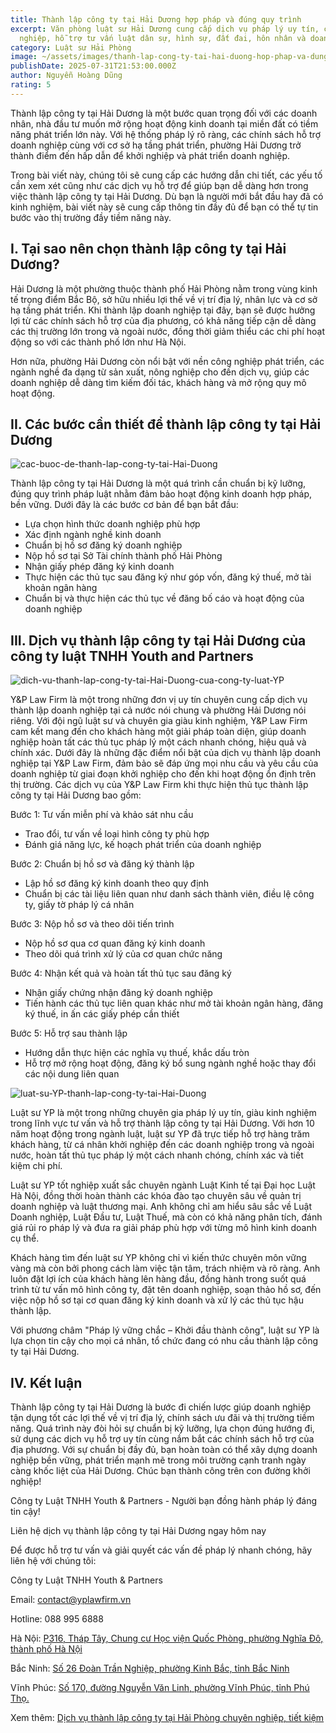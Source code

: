 ```yaml
---
title: Thành lập công ty tại Hải Dương hợp pháp và đúng quy trình
excerpt: Văn phòng luật sư Hải Dương cung cấp dịch vụ pháp lý uy tín, chuyên
  nghiệp, hỗ trợ tư vấn luật dân sự, hình sự, đất đai, hôn nhân và doanh nghiệp.
category: Luật sư Hải Phòng
image: ~/assets/images/thanh-lap-cong-ty-tai-hai-duong-hop-phap-va-dung-quy-trinh.png
publishDate: 2025-07-31T21:53:00.000Z
author: Nguyễn Hoàng Dũng
rating: 5
---
```

Thành lập công ty tại Hải Dương là một bước quan trọng đối với các doanh nhân, nhà đầu tư muốn mở rộng hoạt động kinh doanh tại miền đất có tiềm năng phát triển lớn này. Với hệ thống pháp lý rõ ràng, các chính sách hỗ trợ doanh nghiệp cùng với cơ sở hạ tầng phát triển, phường Hải Dương trở thành điểm đến hấp dẫn để khởi nghiệp và phát triển doanh nghiệp.

Trong bài viết này, chúng tôi sẽ cung cấp các hướng dẫn chi tiết, các yếu tố cần xem xét cũng như các dịch vụ hỗ trợ để giúp bạn dễ dàng hơn trong việc thành lập công ty tại Hải Dương. Dù bạn là người mới bắt đầu hay đã có kinh nghiệm, bài viết này sẽ cung cấp thông tin đầy đủ để bạn có thể tự tin bước vào thị trường đầy tiềm năng này.

## I.	Tại sao nên chọn thành lập công ty tại Hải Dương?

Hải Dương là một phường thuộc thành phố Hải Phòng nằm trong vùng kinh tế trọng điểm Bắc Bộ, sở hữu nhiều lợi thế về vị trí địa lý, nhân lực và cơ sở hạ tầng phát triển. Khi thành lập doanh nghiệp tại đây, bạn sẽ được hưởng lợi từ các chính sách hỗ trợ của địa phương, có khả năng tiếp cận dễ dàng các thị trường lớn trong và ngoài nước, đồng thời giảm thiểu các chi phí hoạt động so với các thành phố lớn như Hà Nội.

Hơn nữa, phường Hải Dương còn nổi bật với nền công nghiệp phát triển, các ngành nghề đa dạng từ sản xuất, nông nghiệp cho đến dịch vụ, giúp các doanh nghiệp dễ dàng tìm kiếm đối tác, khách hàng và mở rộng quy mô hoạt động.

## II.	Các bước cần thiết để thành lập công ty tại Hải Dương

![cac-buoc-de-thanh-lap-cong-ty-tai-Hai-Duong](~/assets/images/cac-buoc-de-thanh-lap-cong-ty-tai-hai-duong.png "Các bước để thành lập công ty tại Hải Dương")

Thành lập công ty tại Hải Dương là một quá trình cần chuẩn bị kỹ lưỡng, đúng quy trình pháp luật nhằm đảm bảo hoạt động kinh doanh hợp pháp, bền vững. Dưới đây là các bước cơ bản để bạn bắt đầu:

* Lựa chọn hình thức doanh nghiệp phù hợp
* Xác định ngành nghề kinh doanh
* Chuẩn bị hồ sơ đăng ký doanh nghiệp
* Nộp hồ sơ tại Sở Tài chính thành phố Hải Phòng
* Nhận giấy phép đăng ký kinh doanh
* Thực hiện các thủ tục sau đăng ký như góp vốn, đăng ký thuế, mở tài khoản ngân hàng
* Chuẩn bị và thực hiện các thủ tục về đăng bố cáo và hoạt động của doanh nghiệp

## III.	 Dịch vụ thành lập công ty tại Hải Dương của công ty luật TNHH Youth and Partners

![dich-vu-thanh-lap-cong-ty-tai-Hai-Duong-cua-cong-ty-luat-YP](~/assets/images/dich-vu-thanh-lap-cong-ty-tai-hai-duong-cua-cong-ty-luat-yp.png "Dịch vụ thành lập công ty tại Hải Dương của Công ty luật YP")

Y&P Law Firm là một trong những đơn vị uy tín chuyên cung cấp dịch vụ thành lập doanh nghiệp tại cả nước nói chung và phường Hải Dương nói riêng. Với đội ngũ luật sư và chuyên gia giàu kinh nghiệm, Y&P Law Firm cam kết mang đến cho khách hàng một giải pháp toàn diện, giúp doanh nghiệp hoàn tất các thủ tục pháp lý một cách nhanh chóng, hiệu quả và chính xác. Dưới đây là những đặc điểm nổi bật của dịch vụ thành lập doanh nghiệp tại Y&P Law Firm, đảm bảo sẽ đáp ứng mọi nhu cầu và yêu cầu của doanh nghiệp từ giai đoạn khởi nghiệp cho đến khi hoạt động ổn định trên thị trường. Các dịch vụ của Y&P Law Firm khi thực hiện thủ tục thành lập công ty tại Hải Dương bao gồm:

Bước 1: Tư vấn miễn phí và khảo sát nhu cầu

* Trao đổi, tư vấn về loại hình công ty phù hợp
* Đánh giá năng lực, kế hoạch phát triển của doanh nghiệp

Bước 2: Chuẩn bị hồ sơ và đăng ký thành lập

* Lập hồ sơ đăng ký kinh doanh theo quy định
* Chuẩn bị các tài liệu liên quan như danh sách thành viên, điều lệ công ty, giấy tờ pháp lý cá nhân

Bước 3: Nộp hồ sơ và theo dõi tiến trình

* Nộp hồ sơ qua cơ quan đăng ký kinh doanh
* Theo dõi quá trình xử lý của cơ quan chức năng

Bước 4: Nhận kết quả và hoàn tất thủ tục sau đăng ký

* Nhận giấy chứng nhận đăng ký doanh nghiệp
* Tiến hành các thủ tục liên quan khác như mở tài khoản ngân hàng, đăng ký thuế, in ấn các giấy phép cần thiết

Bước 5: Hỗ trợ sau thành lập

* Hướng dẫn thực hiện các nghĩa vụ thuế, khắc dấu tròn
* Hỗ trợ mở rộng hoạt động, đăng ký bổ sung ngành nghề hoặc thay đổi các nội dung liên quan

![luat-su-YP-thanh-lap-cong-ty-tai-Hai-Duong](~/assets/images/luat-su-yp-thanh-lap-cong-ty-tai-hai-duong.png "luật sư YP thành lập công ty tại Hải Dương")

Luật sư YP là một trong những chuyên gia pháp lý uy tín, giàu kinh nghiệm trong lĩnh vực tư vấn và hỗ trợ thành lập công ty tại Hải Dương. Với hơn 10 năm hoạt động trong ngành luật, luật sư YP đã trực tiếp hỗ trợ hàng trăm khách hàng, từ cá nhân khởi nghiệp đến các doanh nghiệp trong và ngoài nước, hoàn tất thủ tục pháp lý một cách nhanh chóng, chính xác và tiết kiệm chi phí.

Luật sư YP tốt nghiệp xuất sắc chuyên ngành Luật Kinh tế tại Đại học Luật Hà Nội, đồng thời hoàn thành các khóa đào tạo chuyên sâu về quản trị doanh nghiệp và luật thương mại. Anh không chỉ am hiểu sâu sắc về Luật Doanh nghiệp, Luật Đầu tư, Luật Thuế, mà còn có khả năng phân tích, đánh giá rủi ro pháp lý và đưa ra giải pháp phù hợp với từng mô hình kinh doanh cụ thể.

Khách hàng tìm đến luật sư YP không chỉ vì kiến thức chuyên môn vững vàng mà còn bởi phong cách làm việc tận tâm, trách nhiệm và rõ ràng. Anh luôn đặt lợi ích của khách hàng lên hàng đầu, đồng hành trong suốt quá trình từ tư vấn mô hình công ty, đặt tên doanh nghiệp, soạn thảo hồ sơ, đến việc nộp hồ sơ tại cơ quan đăng ký kinh doanh và xử lý các thủ tục hậu thành lập.

Với phương châm "Pháp lý vững chắc – Khởi đầu thành công", luật sư YP là lựa chọn tin cậy cho mọi cá nhân, tổ chức đang có nhu cầu thành lập công ty tại Hải Dương.

## IV. Kết luận

Thành lập công ty tại Hải Dương là bước đi chiến lược giúp doanh nghiệp tận dụng tốt các lợi thế về vị trí địa lý, chính sách ưu đãi và thị trường tiềm năng. Quá trình này đòi hỏi sự chuẩn bị kỹ lưỡng, lựa chọn đúng hướng đi, sử dụng các dịch vụ hỗ trợ uy tín cùng nắm bắt các chính sách hỗ trợ của địa phương. Với sự chuẩn bị đầy đủ, bạn hoàn toàn có thể xây dựng doanh nghiệp bền vững, phát triển mạnh mẽ trong môi trường cạnh tranh ngày càng khốc liệt của Hải Dương. Chúc bạn thành công trên con đường khởi nghiệp!

Công ty Luật TNHH Youth & Partners - Người bạn đồng hành pháp lý đáng tin cậy!

Liên hệ dịch vụ thành lập công ty tại Hải Dương ngay hôm nay

Để được hỗ trợ tư vấn và giải quyết các vấn đề pháp lý nhanh chóng, hãy liên hệ với chúng tôi:

Công ty Luật TNHH Youth & Partners

Email: contact@yplawfirm.vn

Hotline: 088 995 6888

Hà Nội: [P316, Tháp Tây, Chung cư Học viện Quốc Phòng, phường Nghĩa Đô, thành phố Hà Nội](https://goo.gl/maps/3mxawLHAppA5zsPx9)

Bắc Ninh: [Số 26 Đoàn Trần Nghiệp, phường Kinh Bắc, tỉnh Bắc Ninh](https://maps.app.goo.gl/k7wnHwawNgTG9JW66)

Vĩnh Phúc: [Số 170, đường Nguyễn Văn Linh, phường Vĩnh Phúc, tỉnh Phú Thọ.](https://maps.app.goo.gl/iyeEMYfn8SBjvP1X6)

Xem thêm: [Dịch vụ thành lập công ty tại Hải Phòng chuyên nghiệp, tiết kiệm](https://yplawfirm.vn/tin-tuc/dich-vu-thanh-lap-cong-ty-tai-hai-phong-chuyen-nghiep-tiet-kiem)
